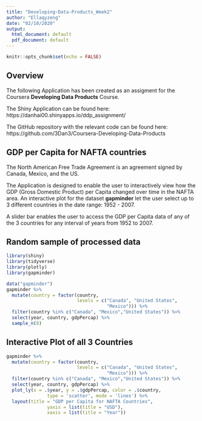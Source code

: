 ```yaml
---
title: "Developing-Data-Products_Week2"
author: "Ellaqyzeng"
date: "02/10/2020"
output:
  html_document: default
  pdf_document: default
---
```


```r
knitr::opts_chunk$set(echo = FALSE)
```

## Overview


The following Application has been created as an assigment for the Coursera **Developing Data Products** Course. 

The Shiny Application can be found here: https://danhai00.shinyapps.io/ddp_assignment/

The GitHub repository with the relevant code can be found here: https://github.com/3Dan3/Coursera-Developing-Data-Products


## GDP per Capita for NAFTA countries

The North American Free Trade Agreement is an agreement signed by Canada, Mexico, and the US.

The Application is designed to enable the user to interactively view how the GDP (Gross Domestic Product) per Capita changed over time in the NAFTA area. An interactive plot for the dataset **gapminder** let the user select up to 3 different countries in the date range: 1952 - 2007.

A slider bar enables the user to access the GDP per Capita data of any of the 3 countries for any interval of years from 1952 to 2007.

## Random sample of processed data

```r
library(shiny)
library(tidyverse)
library(plotly)
library(gapminder)
```
```r
data("gapminder")
gapminder %>%
  mutate(country = factor(country,
                          levels = c("Canada", "United States",
                                     "Mexico"))) %>%
  filter(country %in% c("Canada", "Mexico","United States")) %>%
  select(year, country, gdpPercap) %>%
  sample_n(8)
```


## Interactive Plot of all 3 Countries

```r
gapminder %>%
  mutate(country = factor(country,
                          levels = c("Canada", "United States",
                                     "Mexico"))) %>%
  filter(country %in% c("Canada", "Mexico","United States")) %>%
  select(year, country, gdpPercap) %>%
  plot_ly(x = .$year, y = .$gdpPercap, color = .$country,
               type = 'scatter', mode = 'lines') %>%
  layout(title = "GDP per Capita for NAFTA Countries", 
               yaxis = list(title = "USD"), 
               xaxis = list(title = "Year"))
```

